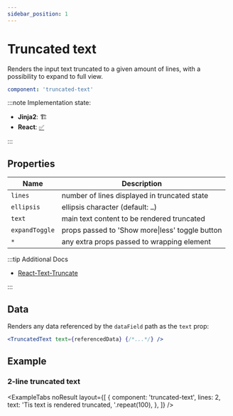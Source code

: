 ```yaml
---
sidebar_position: 1
---
```



# Truncated text

Renders the input text truncated to a given amount of lines, with a possibility to expand to full view.

```yaml
component: 'truncated-text'
```

:::note Implementation state:

- **Jinja2**: 🏗
- **React**: [✅](https://github.com/oarepo/react-generative-ui/blob/master/src/components/basic/TruncatedText.tsx)

:::

## Properties

<!-- TODO: describe any properties accepted by an element -->

| Name           | Description                                     |
| -------------- | ----------------------------------------------- |
| `lines`        | number of lines displayed in truncated state    |
| `ellipsis`     | ellipsis character (default: `…`)               |
| `text`         | main text content to be rendered truncated      |
| `expandToggle` | props passed to 'Show more\|less' toggle button |
| `*`            | any extra props passed to wrapping element      |

:::tip Additional Docs

- [React-Text-Truncate](https://www.npmjs.com/package/react-text-truncate)

:::

## Data

Renders any data referenced by the `dataField` path as the `text` prop:

```jsx
<TruncatedText text={referencedData} {/*...*/} />
```

## Example

### 2-line truncated text

<ExampleTabs
  noResult
  layout={[
    {
      component: 'truncated-text',
      lines: 2,
      text: 'Tis text is rendered truncated, '.repeat(100),
    },
  ]}
/>
